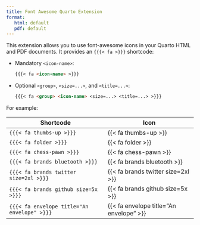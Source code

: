 ```yaml
---
title: Font Awesome Quarto Extension
format:
   html: default
   pdf: default
---
```


This extension allows you to use font-awesome icons in your Quarto HTML and PDF documents.
It provides an `{{{< fa >}}}` shortcode:

- Mandatory `<icon-name>`:
  ``` markdown
  {{{< fa <icon-name> >}}}
  ```

- Optional `<group>`, `<size=...>`, and `<title=...>`:
  ``` markdown
  {{{< fa <group> <icon-name> <size=...> <title=...> >}}}
  ```

For example:

| Shortcode                                     | Icon                                      |
|-----------------------------------------------|-------------------------------------------|
| `{{{< fa thumbs-up >}}}`                      | {{< fa thumbs-up >}}                      |
| `{{{< fa folder >}}}`                         | {{< fa folder >}}                         |
| `{{{< fa chess-pawn >}}}`                     | {{< fa chess-pawn >}}                     |
| `{{{< fa brands bluetooth >}}}`               | {{< fa brands bluetooth >}}               |
| `{{{< fa brands twitter size=2xl >}}}`        | {{< fa brands twitter size=2xl >}}        |
| `{{{< fa brands github size=5x >}}}`          | {{< fa brands github size=5x >}}          |
| `{{{< fa envelope title="An envelope" >}}}`   | {{< fa envelope title="An envelope" >}}   |
